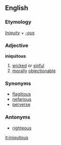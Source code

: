 ==English==
===Etymology===
''[[Iniquity]]'' + ''[[-ous]]''

===Adjective===
'''iniquitous'''
#[[wicked]] or [[sinful]]
#[[morally]] [[objectionable]]

===Synonyms===
* [[flagitious]]
* [[nefarious]]
* [[perverse]]

===Antonyms===
* [[righteous]]

[[it:iniquitous]]